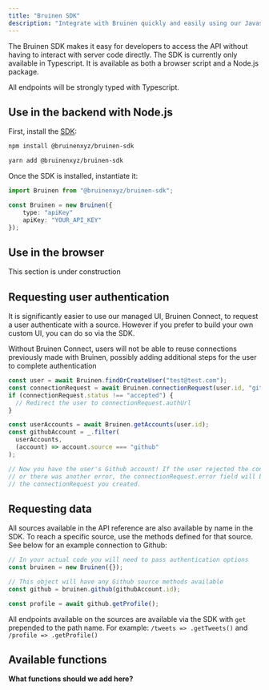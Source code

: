 ```yaml
---
title: "Bruinen SDK"
description: "Integrate with Bruinen quickly and easily using our Javascript/Typescript SDK."
---
```


The Bruinen SDK makes it easy for developers to access the API without having to interact with server code directly.
The SDK is currently only available in Typescript.
It is available as both a browser script and a Node.js package.

All endpoints will be strongly typed with Typescript.

## Use in the backend with Node.js

First, install the [SDK](https://www.npmjs.com/package/@bruinenxyz/bruinen-sdk):

```bash
npm install @bruinenxyz/bruinen-sdk

yarn add @bruinenxyz/bruinen-sdk
```

Once the SDK is installed, instantiate it:

```typescript
import Bruinen from "@bruinenxyz/bruinen-sdk";

const Bruinen = new Bruinen({
    type: "apiKey"
    apiKey: "YOUR_API_KEY"
});
```

## Use in the browser

<Warning>This section is under construction</Warning>

## Requesting user authentication

It is significantly easier to use our managed UI, Bruinen Connect, to request a user authenticate with a source.
However if you prefer to build your own custom UI, you can do so via the SDK.

<Warning>
  Without Bruinen Connect, users will not be able to reuse connections
  previously made with Bruinen, possibly adding additional steps for the user to
  complete authentication
</Warning>

```typescript
const user = await Bruinen.findOrCreateUser("test@test.com");
const connectionRequest = await Bruinen.connectionRequest(user.id, "github");
if (connectionRequest.status !== "accepted") {
  // Redirect the user to connectionRequest.authUrl
}

const userAccounts = await Bruinen.getAccounts(user.id);
const githubAccount = _.filter(
  userAccounts,
  (account) => account.source === "github"
);

// Now you have the user's Github account! If the user rejected the connectionrequest
// or there was another error, the connectionRequest.error field will be set on
// the connectionRequest you created.
```

## Requesting data

All sources available in the API reference are also available by name in the SDK.
To reach a specific source, use the methods defined for that source.
See below for an example connection to Github:

```typescript
// In your actual code you will need to pass authentication options
const bruinen = new Bruinen({});

// This object will have any Github source methods available
const github = bruinen.github(githubAccount.id);

const profile = await github.getProfile();
```

All endpoints available on the sources are available via the SDK with `get` prepended to the path name.
For example: `/tweets => .getTweets()` and `/profile => .getProfile()`

## Available functions

**What functions should we add here?**
